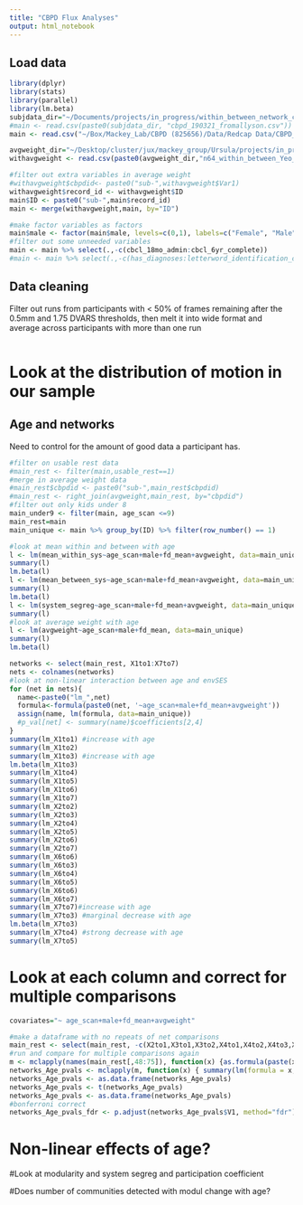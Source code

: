 ```yaml
---
title: "CBPD Flux Analyses"
output: html_notebook
---
```


## Load data
```r
library(dplyr)
library(stats)
library(parallel)
library(lm.beta)
subjdata_dir="~/Documents/projects/in_progress/within_between_network_conn_CBPD/data/subjectData/"
#main <- read.csv(paste0(subjdata_dir, "cbpd_190321_fromallyson.csv"))
main <- read.csv("~/Box/Mackey_Lab/CBPD (825656)/Data/Redcap Data/CBPD_data_190620_forJulia.csv") #find most recent CBPD data

avgweight_dir="~/Desktop/cluster/jux/mackey_group/Ursula/projects/in_progress/within_between_network_conn_CBPD/data/imageData/gsr_censor_5contig_fd0.5dvars1.75_drpvls/"
withavgweight <- read.csv(paste0(avgweight_dir,"n64_within_between_Yeo_Schaefer400_gsr_censor_5contig_fd0.5dvars1.75_drpvls_with_QA.csv"))

#filter out extra variables in average weight
#withavgweight$cbpdid<- paste0("sub-",withavgweight$Var1)
withavgweight$record_id <- withavgweight$ID
main$ID <- paste0("sub-",main$record_id)
main <- merge(withavgweight,main, by="ID")

#make factor variables as factors
main$male <- factor(main$male, levels=c(0,1), labels=c("Female", "Male"))
#filter out some unneeded variables
main <- main %>% select(.,-c(cbcl_18mo_admin:cbcl_6yr_complete))
#main <- main %>% select(.,-c(has_diagnoses:letterword_identification_comple))
```
## Data cleaning
Filter out runs from participants with < 50% of frames remaining after the 0.5mm and 1.75 DVARS thresholds, then melt it into wide format and average across participants with more than one run
```r

```

# Look at the distribution of motion in our sample


## Age and networks
Need to control for the amount of good data a participant has.
```r
#filter on usable rest data
#main_rest <- filter(main,usable_rest==1)
#merge in average weight data
#main_rest$cbpdid <- paste0("sub-",main_rest$cbpdid)
#main_rest <- right_join(avgweight,main_rest, by="cbpdid")
#filter out only kids under 8
main_under9 <- filter(main, age_scan <=9)
main_rest=main
main_unique <- main %>% group_by(ID) %>% filter(row_number() == 1)

#look at mean within and between with age
l <- lm(mean_within_sys~age_scan+male+fd_mean+avgweight, data=main_unique)
summary(l)
lm.beta(l)
l <- lm(mean_between_sys~age_scan+male+fd_mean+avgweight, data=main_unique)
summary(l)
lm.beta(l)
l <- lm(system_segreg~age_scan+male+fd_mean+avgweight, data=main_unique)
summary(l)
#look at average weight with age
l <- lm(avgweight~age_scan+male+fd_mean, data=main_unique)
summary(l)
lm.beta(l)

networks <- select(main_rest, X1to1:X7to7)
nets <- colnames(networks)
#look at non-linear interaction between age and envSES 
for (net in nets){
  name<-paste0("lm_",net)
  formula<-formula(paste0(net, '~age_scan+male+fd_mean+avgweight'))
  assign(name, lm(formula, data=main_unique))
  #p_val[net] <- summary(name)$coefficients[2,4]
}
summary(lm_X1to1) #increase with age
summary(lm_X1to2)
summary(lm_X1to3) #increase with age
lm.beta(lm_X1to3)
summary(lm_X1to4)
summary(lm_X1to5)
summary(lm_X1to6)
summary(lm_X1to7)
summary(lm_X2to2)
summary(lm_X2to3)
summary(lm_X2to4)
summary(lm_X2to5)
summary(lm_X2to6)
summary(lm_X2to7)
summary(lm_X6to6)
summary(lm_X6to3)
summary(lm_X6to4)
summary(lm_X6to5)
summary(lm_X6to6)
summary(lm_X6to7)
summary(lm_X7to7)#increase with age
summary(lm_X7to3) #marginal decrease with age
lm.beta(lm_X7to3)
summary(lm_X7to4) #strong decrease with age
summary(lm_X7to5)
```

# Look at each column and correct for multiple comparisons
```r

covariates="~ age_scan+male+fd_mean+avgweight"

#make a dataframe with no repeats of net comparisons
main_rest <- select(main_rest, -c(X2to1,X3to1,X3to2,X4to1,X4to2,X4to3,X5to1,X5to2,X5to3,X5to4,X6to1,X6to2,X6to3,X6to4,X6to5,X7to1,X7to2,X7to3,X7to4,X7to5,X7to6))
#run and compare for multiple comparisons again
m <- mclapply(names(main_rest[,48:75]), function(x) {as.formula(paste(x, covariates, sep=""))},mc.cores=2)
networks_Age_pvals <- mclapply(m, function(x) { summary(lm(formula = x,data=main_rest))$coefficients[2,4]},mc.cores=1)
networks_Age_pvals <- as.data.frame(networks_Age_pvals)
networks_Age_pvals <- t(networks_Age_pvals)
networks_Age_pvals <- as.data.frame(networks_Age_pvals)
#bonferroni correct
networks_Age_pvals_fdr <- p.adjust(networks_Age_pvals$V1, method="fdr")
```

# Non-linear effects of age?

#Look at modularity and system segreg and participation coefficient

#Does number of communities detected with modul change with age?